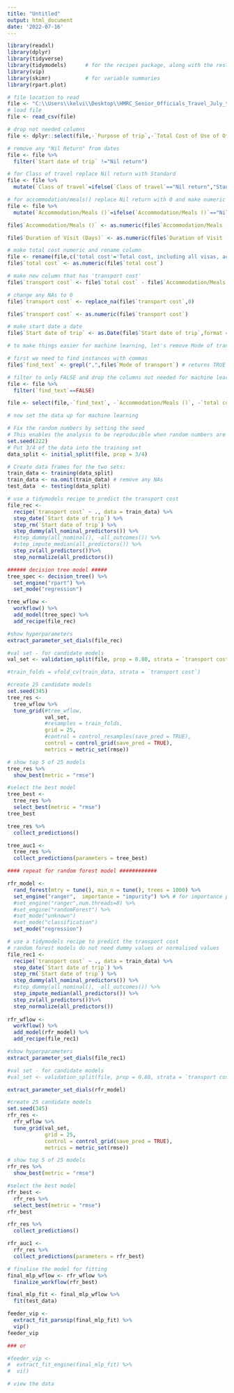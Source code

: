 ---
title: "Untitled"
output: html_document
date: '2022-07-16'
---

```{r setup, include=FALSE}
library(readxl)
library(dplyr)
library(tidyverse)
library(tidymodels)      # for the recipes package, along with the rest of tidymodels
library(vip)
library(skimr)           # for variable summaries
library(rpart.plot)
```

```{r}

# file location to read
file <- "C:\\Users\\kelvi\\Desktop\\HMRC_Senior_Officials_Travel_July_to_September_2022.csv" 
# load file
file <- read_csv(file)

# drop not needed columns
file <- dplyr::select(file,-`Purpose of trip`,-`Total Cost of Use of Official Secure Car`,-`Other (including hospitality given)`)

# remove any "Nil Return" from dates
file <- file %>%
  filter(`Start date of trip` !="Nil return")

# for Class of travel replace Nil return with Standard
file <- file %>%
  mutate(`Class of travel`=ifelse(`Class of travel`=="Nil return","Standard",`Class of travel`))

# for accommodation/meals() replace Nil return with 0 and make numeric
file <- file %>%
  mutate(`Accommodation/Meals ()`=ifelse(`Accommodation/Meals ()`=="Nil return","0",`Accommodation/Meals ()`))

file$`Accommodation/Meals ()` <- as.numeric(file$`Accommodation/Meals ()`)

file$`Duration of Visit (Days)` <- as.numeric(file$`Duration of Visit (Days)`)

# make total cost numeric and rename column
file <- rename(file,c('total cost'='Total cost, including all visas, accommodation, travel, meals etc. (£)'))
file$`total cost` <- as.numeric(file$`total cost`)

# make new column that has 'transport cost'
file$`transport cost` <- file$`total cost` - file$`Accommodation/Meals ()`

# change any NAs to 0
file$`transport cost` <- replace_na(file$`transport cost`,0)

file$`transport cost` <- as.numeric(file$`transport cost`)

# make start date a date
file$`Start date of trip` <- as.Date(file$`Start date of trip`,format = "%d/%m/%Y") # UK date format

# to make things easier for machine learning, let's remove Mode of transport categories with multiple entries

# first we need to find instances with commas
file$`find_text` <- grepl(",",file$`Mode of transport`) # returns TRUE or FALSE

# filter to only FALSE and drop the columns not needed for machine learning
file <- file %>%
  filter(`find_text`==FALSE)

file <- select(file,-`find_text`, -`Accommodation/Meals ()`, -`total cost`, -`Senior Officials Name`)

# now set the data up for machine learning

# Fix the random numbers by setting the seed 
# This enables the analysis to be reproducible when random numbers are used 
set.seed(222)
# Put 3/4 of the data into the training set 
data_split <- initial_split(file, prop = 3/4)

# Create data frames for the two sets:
train_data <- training(data_split)
train_data <- na.omit(train_data) # remove any NAs
test_data  <- testing(data_split)

# use a tidymodels recipe to predict the transport cost
file_rec <- 
  recipe(`transport cost` ~ ., data = train_data) %>% 
  step_date(`Start date of trip`) %>%
  step_rm(`Start date of trip`) %>%
  step_dummy(all_nominal_predictors()) %>%
  #step_dummy(all_nominal(), -all_outcomes()) %>% 
  #step_impute_median(all_predictors()) %>%  
  step_zv(all_predictors())%>% 
  step_normalize(all_predictors())

###### decision tree model #####
tree_spec <- decision_tree() %>%
  set_engine("rpart") %>%
  set_mode("regression")

tree_wflow <- 
  workflow() %>% 
  add_model(tree_spec) %>%
  add_recipe(file_rec)

#show hyperparameters
extract_parameter_set_dials(file_rec)

#val set - for candidate models
val_set <- validation_split(file, prop = 0.80, strata = `transport cost`)

#train_folds = vfold_cv(train_data, strata = `transport cost`)

#create 25 candidate models
set.seed(345)
tree_res <- 
  tree_wflow %>% 
  tune_grid(#tree_wflow,
            val_set,
            #resamples = train_folds,
            grid = 25,
            #control = control_resamples(save_pred = TRUE),
            control = control_grid(save_pred = TRUE),
            metrics = metric_set(rmse))

# show top 5 of 25 models
tree_res %>% 
  show_best(metric = "rmse")

#select the best model
tree_best <- 
  tree_res %>% 
  select_best(metric = "rmse")
tree_best

tree_res %>% 
  collect_predictions()

tree_auc1 <- 
  tree_res %>% 
  collect_predictions(parameters = tree_best)

#### repeat for random forest model ############

rfr_model <- 
  rand_forest(mtry = tune(), min_n = tune(), trees = 1000) %>% 
  set_engine("ranger",  importance = "impurity") %>% # for importance plot this line is needed
  #set_engine("ranger",num.threads=8) %>% 
  #set_engine("randomForest") %>%
  #set_mode("unknown")
  #set_mode("classification")
  set_mode("regression")

# use a tidymodels recipe to predict the transport cost
# random forest models do not need dummy values or normalised values
file_rec1 <- 
  recipe(`transport cost` ~ ., data = train_data) %>% 
  step_date(`Start date of trip`) %>%
  step_rm(`Start date of trip`) %>%
  step_dummy(all_nominal_predictors()) %>%
  #step_dummy(all_nominal(), -all_outcomes()) %>% 
  step_impute_median(all_predictors()) %>%  
  step_zv(all_predictors())%>% 
  step_normalize(all_predictors())
  
rfr_wflow <- 
  workflow() %>% 
  add_model(rfr_model) %>%
  add_recipe(file_rec1)

#show hyperparameters
extract_parameter_set_dials(file_rec1)

#val set - for candidate models
#val_set <- validation_split(file, prop = 0.80, strata = `transport cost`)

extract_parameter_set_dials(rfr_model)

#create 25 candidate models
set.seed(345)
rfr_res <- 
  rfr_wflow %>% 
  tune_grid(val_set,
            grid = 25,
            control = control_grid(save_pred = TRUE),
            metrics = metric_set(rmse))

# show top 5 of 25 models
rfr_res %>% 
  show_best(metric = "rmse")

#select the best model
rfr_best <- 
  rfr_res %>% 
  select_best(metric = "rmse")
rfr_best

rfr_res %>% 
  collect_predictions()

rfr_auc1 <- 
  rfr_res %>% 
  collect_predictions(parameters = rfr_best)

# finalise the model for fitting
final_mlp_wflow <- rfr_wflow %>%
  finalize_workflow(rfr_best)

final_mlp_fit <- final_mlp_wflow %>%
  fit(test_data)

feeder_vip <-
  extract_fit_parsnip(final_mlp_fit) %>% 
  vip()
feeder_vip

### or

#feeder_vip <-
#  extract_fit_engine(final_mlp_fit) %>%
#  vi()

# view the data

```

